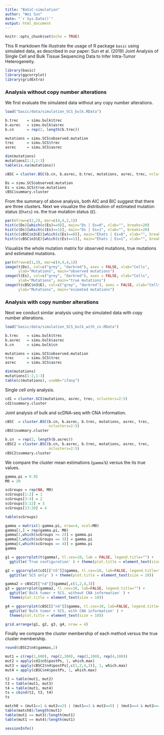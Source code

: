 ```yaml
---
title: "BaSiC-simulation"
author: "Wei Sun"
date: "`r Sys.Date()`"
output: html_document
---
```


```r
knitr::opts_chunk$set(echo = TRUE)
```

This R markdown file illustrate the usage of R package ```basic``` using simulated data, as described in our paper: Sun et al. (2019) Joint Analysis of Single Cell and Bulk Tissue Sequencing Data to Infer Intra-Tumor Heterogeneity. 

```r
library(basic)
library(ggcorrplot)
library(gridExtra)
```

### Analysis without copy number alterations

We first evaluate the simulated data without any copy number alterations. 

```r
load("basic/data/simulation_SCS_bulk.RData")

b.trec    = simu.bulk$trec
b.asrec   = simu.bulk$asrec
b.cn      = rep(2, length(b.trec))

mutations = simu.SCS$observed.mutation
trec      = simu.SCS$trec
asrec     = simu.SCS$asrec

dim(mutations)
mutations[1:2,1:3]
table(is.na(mutations))

cBSC = cluster.BSC(b.cn, b.asrec, b.trec, mutations, asrec, trec, nclusters=2:5)

Ds = simu.SCS$observed.mutation
Es = simu.SCS$true.mutations
cBSC$summary.cluster
```

From the summary of above analysis, both AIC and BIC suggest that there are three clusters. Next we visualize the distribution of estimated mutation status (```Ehats```) vs. the true mutation status (```E```). 

```r
par(mfrow=c(2,2), mar=c(4,4,2,1))
hist(c(Ds)[which(c(Es)==0)], main="Ds | Es=0", xlab="", breaks=20)
hist(c(Ds)[which(c(Es)==1)], main="Ds | Es=1", xlab="", breaks=20)
hist(c(cBSC$n3$E)[which(c(Es)==0)], main="Ehats | Es=0", xlab="", breaks=20)
hist(c(cBSC$n3$E)[which(c(Es)==1)], main="Ehats | Es=1", xlab="", breaks=20)
```

Visualize the whole mutation matrix for observed mutations, true mutations and estimated mutations. 
```r
par(mfrow=c(1,3), mar=c(4,4,4,1))
image(t(Ds), col=c("grey", "darkred"), axes = FALSE, xlab="Cells", 
      ylab="Mutations", main="observed mutations")
image(t(Es), col=c("grey", "darkred"), axes = FALSE, xlab="Cells", 
      ylab="Mutations", main="true mutations")
image(t(cBSC$n3$E), col=c("grey", "darkred"), axes = FALSE, xlab="Cells", 
      ylab="Mutations", main="esimated mutations")
```

### Analysis with copy number alterations
Next we conduct similar analysis using the simulated data with copy number alterations.
```r
load("basic/data/simulation_SCS_bulk_with_cn.RData")

b.trec    = simu.bulk$trec
b.asrec   = simu.bulk$asrec
b.cn      = simu.bulk$cn

mutations = simu.SCS$observed.mutation
trec      = simu.SCS$trec
asrec     = simu.SCS$asrec

dim(mutations)
mutations[1:2,1:3]
table(c(mutations), useNA="ifany")
```

Single cell only analysis.
```r
cd1 = cluster.SCS(mutations, asrec, trec, nclusters=2:5)
cd1$summary.cluster
```

Joint analysis of bulk and scDNA-seq with CNA information.

```r
cBSC  = cluster.BSC(b.cn, b.asrec, b.trec, mutations, asrec, trec, 
                    nclusters=2:5)
cBSC$summary.cluster

b.cn  = rep(2, length(b.asrec))
cBSC2 = cluster.BSC(b.cn, b.asrec, b.trec, mutations, asrec, trec,
                    nclusters=2:5)
cBSC2$summary.cluster
```

We compare the cluster mean estimations (```gamma```'s) versus the its true values. 

```r
gamma.pi = 0.95
M0 = 20

scGroups = rep(NA, M0)
scGroups[1:2] = 1
scGroups[3:4] = 2
scGroups[5:12] = 3
scGroups[13:20] = 4

table(scGroups)

gamma = matrix(1-gamma.pi, nrow=4, ncol=M0)
gamma[1,] = rep(gamma.pi, M0)
gamma[2,which(scGroups >= 2)] = gamma.pi
gamma[3,which(scGroups == 3)] = gamma.pi
gamma[4,which(scGroups == 4)] = gamma.pi
gamma

g1 = ggcorrplot(t(gamma), tl.cex=10, lab = FALSE, legend.title="") + 
  ggtitle('True configuration' ) + theme(plot.title = element_text(size = 10))

g2 = ggcorrplot(cd1[["n5"]]$gamma, tl.cex=10, lab=FALSE, legend.title="") + 
  ggtitle('SCS only' ) + theme(plot.title = element_text(size = 10))

gamma2 = cBSC2[["n4"]]$gamma[,c(1,2,4,3)]
g3 = ggcorrplot(gamma2, tl.cex=10, lab=FALSE, legend.title="") + 
  ggtitle('Bulk tumor + SCS, without CNA information' ) + 
  theme(plot.title = element_text(size = 10))

g4 = ggcorrplot(cBSC[["n4"]]$gamma, tl.cex=10, lab=FALSE, legend.title="") + 
  ggtitle('Bulk tumor + SCS, with CNA information' ) +
  theme(plot.title = element_text(size = 10))

grid.arrange(g1, g2, g3, g4, nrow = 4)
```

Finally we compare the cluster membership of each method versus the true cluster membership. 
```r
round(cBSC2$n4$gammas,2)

mut1 = c(rep(1,600), rep(2,200), rep(3,100), rep(4,100))
mut2 = apply(cd1$n5$postPs, 1, which.max)
mut3 = apply(cBSC2$n4$postPs[,c(1,2,4,3)], 1, which.max)
mut4 = apply(cBSC$n4$postPs, 1, which.max)

t2 = table(mut1, mut2)
t3 = table(mut1, mut3)
t4 = table(mut1, mut4)
ts = cbind(t2, t3, t4)
ts

match0 = (mut1==1 & mut2==2) | (mut1==3 & mut2==5) | (mut1==4 & mut2==4)
table(match0)/length(mut1)
table(mut1 == mut3)/length(mut1)
table(mut1 == mut4)/length(mut1)
```


```r
sessionInfo()
```
